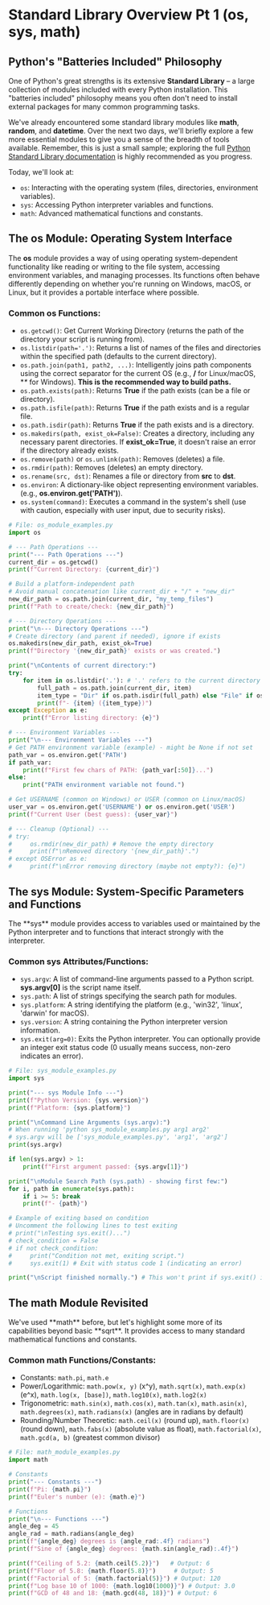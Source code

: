 # Standard Library Overview Pt 1 (os, sys, math)

## Python's "Batteries Included" Philosophy
<section id="python-batteries-included-philosophy"></section>

One of Python's great strengths is its extensive **Standard Library** – a large collection of modules included with every Python installation. This "batteries included" philosophy means you often don't need to install external packages for many common programming tasks.

We've already encountered some standard library modules like **math**, **random**, and **datetime**. Over the next two days, we'll briefly explore a few more essential modules to give you a sense of the breadth of tools available. Remember, this is just a small sample; exploring the full [Python Standard Library documentation](https://docs.python.org/3/library/index.html) is highly recommended as you progress.

Today, we'll look at:

*   `os`: Interacting with the operating system (files, directories, environment variables).
*   `sys`: Accessing Python interpreter variables and functions.
*   `math`: Advanced mathematical functions and constants.

## The **os** Module: Operating System Interface
<section id="the-os-module-operating-system-interface"></section>

The **os** module provides a way of using operating system-dependent functionality like reading or writing to the file system, accessing environment variables, and managing processes. Its functions often behave differently depending on whether you're running on Windows, macOS, or Linux, but it provides a portable interface where possible.

### Common **os** Functions:

*   `os.getcwd()`: Get Current Working Directory (returns the path of the directory your script is running from).
*   `os.listdir(path='.')`: Returns a list of names of the files and directories within the specified path (defaults to the current directory).
*   `os.path.join(path1, path2, ...)`: Intelligently joins path components using the correct separator for the current OS (e.g., **/** for Linux/macOS, **\** for Windows). **This is the recommended way to build paths.**
*   `os.path.exists(path)`: Returns **True** if the path exists (can be a file or directory).
*   `os.path.isfile(path)`: Returns **True** if the path exists and is a regular file.
*   `os.path.isdir(path)`: Returns **True** if the path exists and is a directory.
*   `os.makedirs(path, exist_ok=False)`: Creates a directory, including any necessary parent directories. If **exist_ok=True**, it doesn't raise an error if the directory already exists.
*   `os.remove(path)` or `os.unlink(path)`: Removes (deletes) a file.
*   `os.rmdir(path)`: Removes (deletes) an empty directory.
*   `os.rename(src, dst)`: Renames a file or directory from **src** to **dst**.
*   `os.environ`: A dictionary-like object representing environment variables. (e.g., **os.environ.get('PATH')**).
*   `os.system(command)`: Executes a command in the system's shell (use with caution, especially with user input, due to security risks).

```python
# File: os_module_examples.py
import os

# --- Path Operations ---
print("--- Path Operations ---")
current_dir = os.getcwd()
print(f"Current Directory: {current_dir}")

# Build a platform-independent path
# Avoid manual concatenation like current_dir + "/" + "new_dir"
new_dir_path = os.path.join(current_dir, "my_temp_files")
print(f"Path to create/check: {new_dir_path}")

# --- Directory Operations ---
print("\n--- Directory Operations ---")
# Create directory (and parent if needed), ignore if exists
os.makedirs(new_dir_path, exist_ok=True)
print(f"Directory '{new_dir_path}' exists or was created.")

print("\nContents of current directory:")
try:
    for item in os.listdir('.'): # '.' refers to the current directory
        full_path = os.path.join(current_dir, item)
        item_type = "Dir" if os.path.isdir(full_path) else "File" if os.path.isfile(full_path) else "Other"
        print(f"- {item} ({item_type})")
except Exception as e:
    print(f"Error listing directory: {e}")

# --- Environment Variables ---
print("\n--- Environment Variables ---")
# Get PATH environment variable (example) - might be None if not set
path_var = os.environ.get('PATH')
if path_var:
    print(f"First few chars of PATH: {path_var[:50]}...")
else:
    print("PATH environment variable not found.")

# Get USERNAME (common on Windows) or USER (common on Linux/macOS)
user_var = os.environ.get('USERNAME') or os.environ.get('USER')
print(f"Current User (best guess): {user_var}")

# --- Cleanup (Optional) ---
# try:
#     os.rmdir(new_dir_path) # Remove the empty directory
#     print(f"\nRemoved directory '{new_dir_path}'.")
# except OSError as e:
#     print(f"\nError removing directory (maybe not empty?): {e}")        
```

## The **sys** Module: System-Specific Parameters and Functions
<section id="the-sys-module-system-specific-parameters-and-functions"></section>
The **sys** module provides access to variables used or maintained by the Python interpreter and to functions that interact strongly with the interpreter.

### Common **sys** Attributes/Functions:


*   `sys.argv`: A list of command-line arguments passed to a Python script. **sys.argv[0]** is the script name itself.
*   `sys.path`: A list of strings specifying the search path for modules.
*   `sys.platform`: A string identifying the platform (e.g., 'win32', 'linux', 'darwin' for macOS).
*   `sys.version`: A string containing the Python interpreter version information.
*   `sys.exit(arg=0)`: Exits the Python interpreter. You can optionally provide an integer exit status code (0 usually means success, non-zero indicates an error).

```python
# File: sys_module_examples.py
import sys

print("--- sys Module Info ---")
print(f"Python Version: {sys.version}")
print(f"Platform: {sys.platform}")

print("\nCommand Line Arguments (sys.argv):")
# When running 'python sys_module_examples.py arg1 arg2'
# sys.argv will be ['sys_module_examples.py', 'arg1', 'arg2']
print(sys.argv)

if len(sys.argv) > 1:
    print(f"First argument passed: {sys.argv[1]}")

print("\nModule Search Path (sys.path) - showing first few:")
for i, path in enumerate(sys.path):
    if i >= 5: break
    print(f"- {path}")

# Example of exiting based on condition
# Uncomment the following lines to test exiting
# print("\nTesting sys.exit()...")
# check_condition = False
# if not check_condition:
#     print("Condition not met, exiting script.")
#     sys.exit(1) # Exit with status code 1 (indicating an error)

print("\nScript finished normally.") # This won't print if sys.exit() is called
```

## The **math** Module Revisited
<section id="the-math-module-revisited"></section>
We've used **math** before, but let's highlight some more of its capabilities beyond basic **sqrt**. It provides access to many standard mathematical functions and constants.

### Common **math** Functions/Constants:

*   Constants: `math.pi`, `math.e`
*   Power/Logarithmic: `math.pow(x, y)` (x^y), `math.sqrt(x)`, `math.exp(x)` (e^x), `math.log(x, [base])`, `math.log10(x)`, `math.log2(x)`
*   Trigonometric: `math.sin(x)`, `math.cos(x)`, `math.tan(x)`, `math.asin(x)`, `math.degrees(x)`, `math.radians(x)` (angles are in radians by default)
*   Rounding/Number Theoretic: `math.ceil(x)` (round up), `math.floor(x)` (round down), `math.fabs(x)` (absolute value as float), `math.factorial(x)`, `math.gcd(a, b)` (greatest common divisor)

```python
# File: math_module_examples.py
import math

# Constants
print("--- Constants ---")
print(f"Pi: {math.pi}")
print(f"Euler's number (e): {math.e}")

# Functions
print("\n--- Functions ---")
angle_deg = 45
angle_rad = math.radians(angle_deg)
print(f"{angle_deg} degrees is {angle_rad:.4f} radians")
print(f"Sine of {angle_deg} degrees: {math.sin(angle_rad):.4f}")

print(f"Ceiling of 5.2: {math.ceil(5.2)}")   # Output: 6
print(f"Floor of 5.8: {math.floor(5.8)}")     # Output: 5
print(f"Factorial of 5: {math.factorial(5)}") # Output: 120
print(f"Log base 10 of 1000: {math.log10(1000)}") # Output: 3.0
print(f"GCD of 48 and 18: {math.gcd(48, 18)}") # Output: 6          
```


<section id="Quiz-time"></section>

<Quiz questions={pythonQuiz} />
